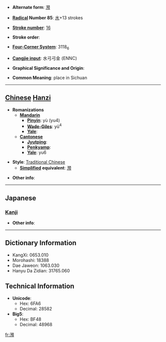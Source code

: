 * '''Alternate form''': [[滪]]

* '''[[Wiktionary:Chinese radical index| Radical]] Number 85''': [[Wiktionary:Chinese radical index 水|水]]+13 strokes

* '''[[Wiktionary:Chinese total strokes index|Stroke number]]''': [[Wiktionary:Chinese total strokes index 16|16]]

* '''Stroke order''': 

* '''[[Wiktionary:Chinese four corner index|Four-Corner System]]''': 3118<sub>6</sub>

* '''[[Wiktionary:Chinese Cangjie index|Cangjie input]]''': 水弓弓金 (ENNC)

* '''Graphical Significance and Origin''': 

* '''Common Meaning''': place in Sichuan

----

== [[Chinese]] [[Hanzi]] ==

* '''Romanizations'''
** '''[[Mandarin]]'''
*** '''[[Pinyin]]''': yù (yu4)
*** '''[[Wade-Giles]]''': yü<sup>4</sup>
*** '''[[Yale]]''': 
** '''[[Cantonese]]'''
*** '''[[Jyutping]]''':
*** '''[[Penkyamp]]''': 
*** '''[[Yale]]''': yu6

* '''Style''': [[Traditional Chinese]] 
** '''[[Simplified Chinese|Simplified]] equivalent''': [[滪]]

* '''Other info''': 

----

==Japanese==
===[[Kanji]]===
{{kanji|on readings=[[よ]] (yo)
|kun readings=
}}

* '''Other info''':  

----

== Dictionary Information ==

* KangXi: 0653.010
* Morohashi: 18388
* Dae Jaweon: 1063.030
* Hanyu Da Zidian: 31765.060

== Technical Information ==

* '''Unicode''':
** Hex: 6FA6
** Decimal: 28582
* '''Big5''':
** Hex: BF48
** Decimal: 48968

[[fr:澦]]